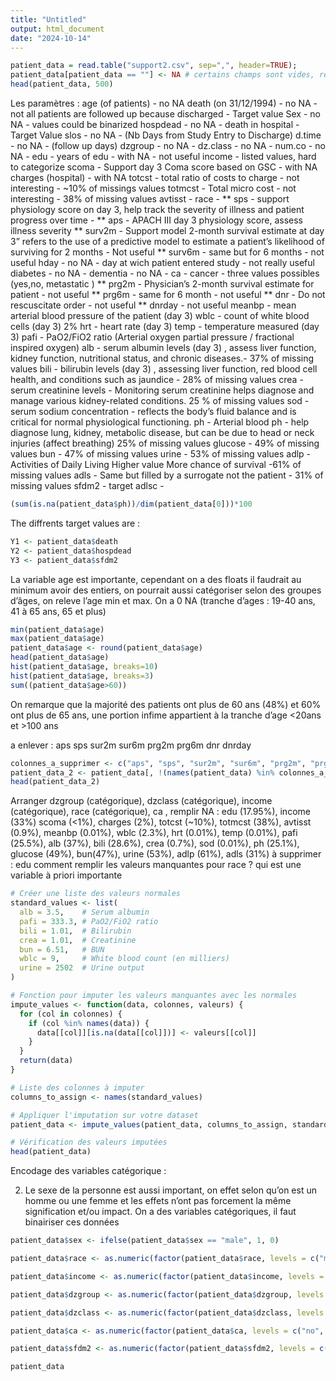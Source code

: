 ```yaml
---
title: "Untitled"
output: html_document
date: "2024-10-14"
---
```




```r
patient_data = read.table("support2.csv", sep=",", header=TRUE);
patient_data[patient_data == ""] <- NA # certains champs sont vides, remplace par NA
head(patient_data, 500)
```
Les paramètres : 
  age (of patients) - no NA
  death (on 31/12/1994) - no NA - not all patients are followed up because discharged - Target value
  Sex - no NA - values could be binarized
  hospdead - no NA - death in hospital - Target Value
  slos - no NA - (Nb Days from Study Entry to Discharge)
  d.time - no NA - (follow up days)
  dzgroup - no NA -
  dz.class - no NA -
  num.co - no NA -
  edu - years of edu - with NA - not useful
  income - listed values, hard to categorize
  scoma - Support day 3 Coma score based on GSC - with NA
  charges (hospital) - with NA
  totcst - total ratio of costs to charge - not interesting - ~10% of missings values
  totmcst - Total micro cost - not interesting - 38% of missing values
  avtisst - 
  race - 
**  sps - support physiology score on day 3, help track the severity of illness and patient progress over time - 
**  aps - APACH III day 3 physiology score, assess illness severity
**  surv2m - Support model 2-month survival estimate at day 3" refers to the use of a predictive model to estimate a patient's likelihood of surviving for 2 months - Not useful
**  surv6m - same but for 6 months - not useful
  hday - no NA - day at wich patient entered study - not really useful
  diabetes - no NA -
  dementia - no NA -
  ca - cancer - three values possibles (yes,no, metastatic )
**  prg2m - Physician's 2-month survival estimate for patient - not useful
**  prg6m - same for 6 month - not useful
**  dnr - Do not rescuscitate order - not useful
**  dnrday - not useful
  meanbp - mean arterial blood pressure of the patient (day 3)
  wblc - count of white blood cells (day 3) 2%
  hrt - heart rate (day 3)
  temp - temperature measured (day 3)
  pafi - PaO2/FiO2 ratio (Arterial oxygen partial pressure / fractional inspired oxygen)
  alb - serum albumin levels (day 3) , assess liver function, kidney function, nutritional status, and chronic diseases.- 37% of missing values
  bili - bilirubin levels (day 3) , assessing liver function, red blood cell health, and conditions such as jaundice - 28% of missing values
  crea - serum creatinine levels - Monitoring serum creatinine helps diagnose and manage various kidney-related conditions. 25 % of missing values
  sod - serum sodium concentration - reflects the body's fluid balance and is critical for normal physiological functioning. 
  ph - Arterial blood ph - help diagnose lung, kidney, metabolic disease, but can be due to head or neck injuries (affect breathing) 25% of missing values
  glucose - 49% of missing values
  bun - 47% of missing values
  urine - 53% of missing values
  adlp - Activities of Daily Living Higher value More chance of survival -61% of missing values
  adls - Same but filled by a surrogate not the patient - 31% of missing values
  sfdm2 - target
  adlsc - 
```r
(sum(is.na(patient_data$ph))/dim(patient_data[0]))*100
```
The diffrents target values are : 
```r
Y1 <- patient_data$death
Y2 <- patient_data$hospdead
Y3 <- patient_data$sfdm2
```

La variable age est importante, cependant on a des floats il faudrait au minimum avoir des entiers, on pourrait aussi catégoriser selon des groupes d'âges, on releve l'age min et max. On a 0 NA  (tranche d'ages : 19-40 ans, 41 à 65 ans, 65 et plus)
```r
min(patient_data$age)
max(patient_data$age)
patient_data$age <- round(patient_data$age)
head(patient_data$age)
hist(patient_data$age, breaks=10)
hist(patient_data$age, breaks=3)
sum((patient_data$age>60))

```
On remarque que la majorité des patients ont plus de 60 ans (48%) et 60% ont plus de 65 ans, une portion infime appartient à la tranche d'age <20ans et >100 ans
  

a enlever :
aps sps sur2m sur6m prg2m prg6m dnr dnrday

```r
colonnes_a_supprimer <- c("aps", "sps", "sur2m", "sur6m", "prg2m", "prg6m", "dnr", "dnrday")
patient_data_2 <- patient_data[, !(names(patient_data) %in% colonnes_a_supprimer)]
head(patient_data_2)
```
Arranger dzgroup (catégorique), dzclass (catégorique), income (catégorique), race (catégorique), ca ,
remplir NA :  edu (17.95%), income (33%) scoma (<1%), charges (2%),  totcst (~10%), totmcst (38%), avtisst (0.9%), meanbp (0.01%), wblc (2.3%), hrt (0.01%), temp (0.01%), pafi (25.5%), alb (37%), bili (28.6%), crea (0.7%), sod (0.01%), ph (25.1%), glucose (49%), bun(47%), urine (53%), adlp (61%), adls (31%)
à supprimer : edu 
comment remplir les valeurs manquantes pour race ? qui est une variable à priori importante

```r
# Créer une liste des valeurs normales
standard_values <- list(
  alb = 3.5,    # Serum albumin
  pafi = 333.3, # PaO2/FiO2 ratio
  bili = 1.01,  # Bilirubin
  crea = 1.01,  # Creatinine
  bun = 6.51,   # BUN
  wblc = 9,     # White blood count (en milliers)
  urine = 2502  # Urine output
)

# Fonction pour imputer les valeurs manquantes avec les normales
impute_values <- function(data, colonnes, valeurs) {
  for (col in colonnes) {
    if (col %in% names(data)) {
      data[[col]][is.na(data[[col]])] <- valeurs[[col]]
    }
  }
  return(data)
}

# Liste des colonnes à imputer
columns_to_assign <- names(standard_values)

# Appliquer l'imputation sur votre dataset
patient_data <- impute_values(patient_data, columns_to_assign, standard_values)

# Vérification des valeurs imputées
head(patient_data)

```
  
Encodage des variables catégorique :
  
2. Le sexe de la personne est aussi important, on effet selon qu'on est un homme ou une femme et les effets n'ont pas forcement la même signification et/ou impact.
On a des variables catégoriques, il faut binairiser ces données

```r
patient_data$sex <- ifelse(patient_data$sex == "male", 1, 0)

patient_data$race <- as.numeric(factor(patient_data$race, levels = c("missing", "black", "asian", "hispanic", "white", "other")))

patient_data$income <- as.numeric(factor(patient_data$income, levels = c("under $11k", "$11-$25k", "$25-$50k", ">$50k")))

patient_data$dzgroup <- as.numeric(factor(patient_data$dzgroup, levels = c("ARF/MOSF w/Sepsis", "CHF", "COPD", "Cirrhosis", "Colon Cancer", "Coma", "Lung Cancer", "MOSF w/Malig")))

patient_data$dzclass <- as.numeric(factor(patient_data$dzclass, levels = c("ARF/MOSF", "COPD/CHF/Cirrhosis", "Cancer", "Coma")))

patient_data$ca <- as.numeric(factor(patient_data$ca, levels = c("no", "yes", "metastatic")))

patient_data$sfdm2 <- as.numeric(factor(patient_data$sfdm2, levels = c("no(M2 and SIP pres)", "adl>=4 (>=5 if sur)", "SIP>=30", "Coma or Intub","<2 mo. follow-up" )))

patient_data
```
